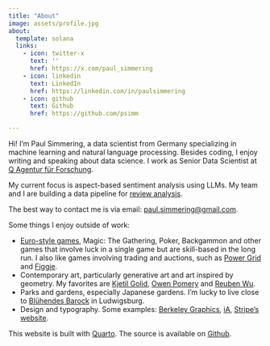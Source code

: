 ```yaml
---
title: "About"
image: assets/profile.jpg
about:
  template: solana
  links:
    - icon: twitter-x
      text: ''
      href: https://x.com/paul_simmering
    - icon: linkedin
      text: LinkedIn
      href: https://linkedin.com/in/paulsimmering
    - icon: github
      text: Github
      href: https://github.com/psimm

---
```


Hi! I'm Paul Simmering, a data scientist from Germany specializing in machine learning and natural language processing. Besides coding, I enjoy writing and speaking about data science. I work as Senior Data Scientist at [Q Agentur für Forschung](https://teamq.de).

My current focus is aspect-based sentiment analysis using LLMs. My team and I are building a data pipeline for [review analysis](https://www.teamq.de/blog/152/ai_reviews).

The best way to contact me is via email: [paul.simmering@gmail.com](mailto:paul.simmering@gmail.com).

Some things I enjoy outside of work:

- [Euro-style games](https://en.wikipedia.org/wiki/Eurogame), Magic: The Gathering, Poker, Backgammon and other games that involve luck in a single game but are skill-based in the long run. I also like games involving trading and auctions, such as [Power Grid](https://en.wikipedia.org/wiki/Power_Grid) and [Figgie](https://www.figgie.com).
- Contemporary art, particularly generative art and art inspired by geometry. My favorites are [Kjetil Golid](https://generated.space), [Owen Pomery](https://owenpomery.com/work) and [Reuben Wu](https://reubenwu.com/projects).
- Parks and gardens, especially Japanese gardens. I'm lucky to live close to [Blühendes Barock](https://www.blueba.de/en/) in Ludwigsburg.
- Design and typography. Some examples: [Berkeley Graphics](https://berkeleygraphics.com), [iA](https://ia.net), [Stripe's website](https://stripe.com/en-de).


This website is built with [Quarto](https://quarto.org). The source is available on [Github](https://github.com/psimm/website).
